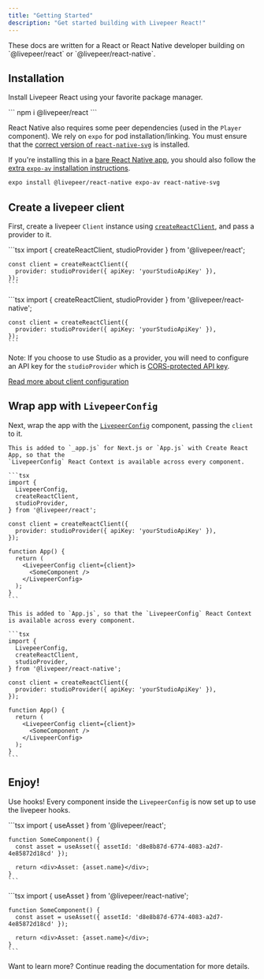 ```yaml
---
title: "Getting Started"
description: "Get started building with Livepeer React!"
---
```


<Info>
  These docs are written for a React or React Native developer building on
  `@livepeer/react` or `@livepeer/react-native`.
</Info>

## Installation

Install Livepeer React using your favorite package manager.

<Tabs>
  <Tab title="React">
```
npm i @livepeer/react
```

  </Tab>
  <Tab title="React Native">

React Native also requires some peer dependencies (used in the `Player` component).
We rely on `expo` for pod installation/linking. You must ensure that the [correct version of `react-native-svg`](https://github.com/software-mansion/react-native-svg#supported-react-native-versions)
is installed.

If you're installing this in a [bare React Native app](https://docs.expo.dev/introduction/managed-vs-bare/#bare-workflow),
you should also follow the [extra `expo-av` installation instructions](https://github.com/expo/expo/tree/sdk-47/packages/expo-av).

```bash React Native
expo install @livepeer/react-native expo-av react-native-svg
```

  </Tab>

</Tabs>

## Create a livepeer client

First, create a livepeer `Client` instance using [`createReactClient`](/sdks/livepeer-js/client), and pass a provider to it.

<Tabs >
  <Tab title="React">
    ```tsx
    import { createReactClient, studioProvider } from '@livepeer/react';

    const client = createReactClient({
      provider: studioProvider({ apiKey: 'yourStudioApiKey' }),
    });
    ```

  </Tab>
  <Tab title="React Native">
    ```tsx 
    import { createReactClient, studioProvider } from '@livepeer/react-native';

    const client = createReactClient({
      provider: studioProvider({ apiKey: 'yourStudioApiKey' }),
    });
    ```

  </Tab>
</Tabs>

Note: If you choose to use Studio as a provider, you will need to configure an API key for the
`studioProvider` which is [CORS-protected API key](/sdks/livepeer-js/providers/studio#apikey).

[Read more about client configuration](/sdks/livepeer-js/client)

## Wrap app with `LivepeerConfig`

Next, wrap the app with the [`LivepeerConfig`](/sdks/livepeer-js/LivepeerConfig) component, passing the `client` to it.

<Tabs>
  <Tab title="React">

    This is added to `_app.js` for Next.js or `App.js` with Create React App, so that the
    `LivepeerConfig` React Context is available across every component.

    ```tsx
    import {
      LivepeerConfig,
      createReactClient,
      studioProvider,
    } from '@livepeer/react';

    const client = createReactClient({
      provider: studioProvider({ apiKey: 'yourStudioApiKey' }),
    });

    function App() {
      return (
        <LivepeerConfig client={client}>
          <SomeComponent />
        </LivepeerConfig>
      );
    }
    ```

  </Tab>
  <Tab title="React Native">

    This is added to `App.js`, so that the `LivepeerConfig` React Context is available across every component.

    ```tsx
    import {
      LivepeerConfig,
      createReactClient,
      studioProvider,
    } from '@livepeer/react-native';

    const client = createReactClient({
      provider: studioProvider({ apiKey: 'yourStudioApiKey' }),
    });

    function App() {
      return (
        <LivepeerConfig client={client}>
          <SomeComponent />
        </LivepeerConfig>
      );
    }
    ```

  </Tab>
</Tabs>

## Enjoy!

Use hooks! Every component inside the `LivepeerConfig` is now set up to use the livepeer hooks.

<Tabs >
  <Tab title="React">
    ```tsx 
    import { useAsset } from '@livepeer/react';

    function SomeComponent() {
      const asset = useAsset({ assetId: 'd8e8b87d-6774-4083-a2d7-4e85872d18cd' });

      return <div>Asset: {asset.name}</div>;
    }
    ```

  </Tab>
  <Tab title="React Native">
    ```tsx 
    import { useAsset } from '@livepeer/react-native';

    function SomeComponent() {
      const asset = useAsset({ assetId: 'd8e8b87d-6774-4083-a2d7-4e85872d18cd' });

      return <div>Asset: {asset.name}</div>;
    }
    ```

  </Tab>
</Tabs>

Want to learn more? Continue reading the documentation for more details.
